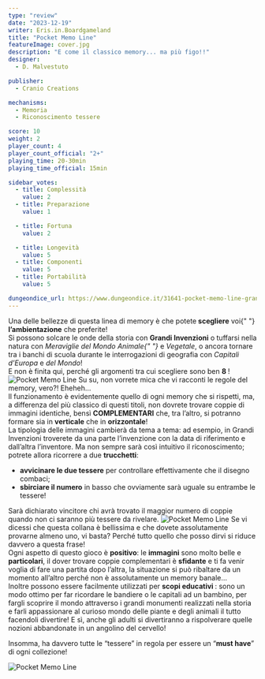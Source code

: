 ```yaml
---
type: "review"
date: "2023-12-19"
writer: Eris.in.Boardgameland
title: "Pocket Memo Line"
featureImage: cover.jpg
description: "E come il classico memory... ma più figo!!"
designer:
  - D. Malvestuto

publisher:
  - Cranio Creations

mechanisms:
  - Memoria
  - Riconoscimento tessere

score: 10
weight: 2
player_count: 4
player_count_official: "2+"
playing_time: 20-30min
playing_time_official: 15min

sidebar_votes:
  - title: Complessità
    value: 2
  - title: Preparazione
    value: 1

  - title: Fortuna
    value: 2

  - title: Longevità
    value: 5
  - title: Componenti
    value: 5
  - title: Portabilità
    value: 5

dungeondice_url: https://www.dungeondice.it/31641-pocket-memo-line-grandi-invenzioni.html
---
```


<Setting>
  Una delle bellezze di questa linea di memory è che potete<strong> scegliere</strong> voi{" "}
  <strong>l’ambientazione</strong> che preferite! <br />
  Si possono solcare le onde della storia con <strong>Grandi Invenzioni</strong> o tuffarsi nella natura con <em>
    Meraviglie del Mondo Animale{" "}
  </em>e <em>Vegetale</em>, o ancora tornare tra i banchi di scuola durante le interrogazioni di geografia con
   <em> Capitali d’Europa</em> e
  <em> del Mondo</em>!
  <br />
  E non è finita qui, perché gli argomenti tra cui scegliere sono ben <strong> 8 </strong>!

</Setting>

<img src="./game1.jpg" alt="Pocket Memo Line" />

<Rules>
  Su su, non vorrete mica che vi racconti le regole del memory, vero?! Eheheh…
  <br />
  Il funzionamento è evidentemente quello di ogni memory che si rispetti, ma, a differenza del più classico di questi
  titoli, non dovrete trovare coppie di immagini identiche, bensì <strong>COMPLEMENTARI</strong> che, tra l’altro, si
  potranno formare sia in <strong>verticale</strong> che in <strong>orizzontale</strong>!<br />
  La tipologia delle immagini cambierà da tema a tema: ad esempio, in Grandi Invenzioni troverete da una parte l’invenzione
  con la data di riferimento e dall’altra l’inventore. Ma non sempre sarà così intuitivo il riconoscimento; potrete allora
  ricorrere a due <strong>trucchetti</strong>: <br />
  <ul>
    <li>
      <strong>avvicinare le due tessere</strong> per controllare effettivamente che il disegno combaci;
    </li>
    <li>
      <strong>sbirciare il numero</strong> in basso che ovviamente sarà uguale su entrambe le tessere!
    </li>
  </ul>
  Sarà dichiarato vincitore chi avrà trovato il maggior numero di coppie quando non ci saranno più tessere da rivelare.

</Rules>

<img src="./game2.jpg" alt="Pocket Memo Line" />

<Feedback>
  Se vi dicessi che questa collana è bellissima e che dovete assolutamente provarne almeno uno, vi basta? Perché tutto quello che posso dirvi si riduce davvero a questa frase!<br />
Ogni aspetto di questo gioco è <strong>positivo</strong>: le <strong>immagini</strong> sono molto belle e <strong>particolari</strong>, il dover trovare coppie complementari è <strong>sfidante</strong> e ti fa venir voglia di fare una partita dopo l’altra, la situazione si può ribaltare da un momento all’altro perché non è assolutamente un memory banale…<br />
Inoltre possono essere facilmente utilizzati per <strong>scopi educativi </strong>: sono un modo ottimo per far ricordare le bandiere o le capitali ad un bambino, per fargli scoprire il mondo attraverso i grandi monumenti realizzati nella storia e farli appassionare al curioso mondo delle piante e degli animali il tutto facendoli divertire!
E sì, anche gli adulti si divertiranno a rispolverare quelle nozioni abbandonate in un angolino del cervello! <br/>

Insomma, ha davvero tutte le “tessere” in regola per essere un “<strong>must have</strong>” di ogni collezione!

</Feedback>

<img src="./game3.jpg" alt="Pocket Memo Line" />
